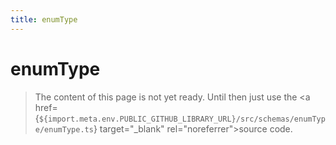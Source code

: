 ```yaml
---
title: enumType
---
```


# enumType

> The content of this page is not yet ready. Until then just use the <a href={`${import.meta.env.PUBLIC_GITHUB_LIBRARY_URL}/src/schemas/enumType/enumType.ts`} target="\_blank" rel="noreferrer">source code</a>.
